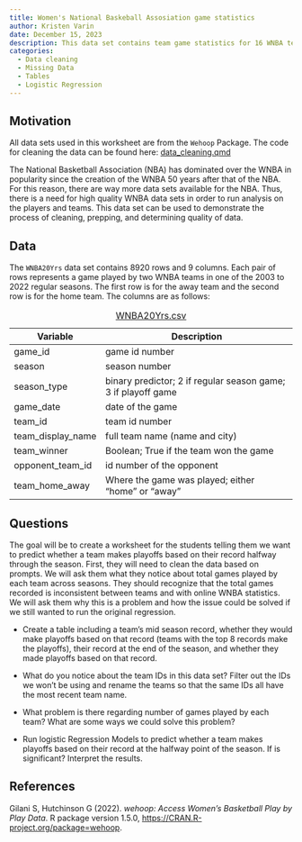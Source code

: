 ```yaml
---
title: Women's National Baskeball Assosiation game statistics
author: Kristen Varin
date: December 15, 2023
description: This data set contains team game statistics for 16 WNBA teams and for 20 seasons. 
categories:
  - Data cleaning
  - Missing Data
  - Tables
  - Logistic Regression
---
```


## Motivation

All data sets used in this worksheet are from the `Wehoop` Package. 
The code for cleaning the data can be found here: [data_cleaning.qmd](../_prep/WNBA20Yrs/init-WNBA20Yrs.qmd)

The National Basketball Association (NBA) has dominated over the WNBA in popularity since the creation of the WNBA 50 years after that of the NBA. For this reason, there are way more data sets available for the NBA. Thus, there is a need for high quality WNBA data sets in order to run analysis on the players and teams. This data set can be used to demonstrate the process of cleaning, prepping, and determining quality of data. 

## Data

The `WNBA20Yrs` data set contains 8920 rows and 9 columns. Each pair of rows represents a game played by two WNBA teams in one of the 2003 to 2022 regular seasons. The first row is for the away team and the second row is for the home team. The columns are as follows: 

| Variable          | Description                                                   |
|-------------------|-----------------------------------------------------|
| game_id           | game id number                                                |
| season            | season number                                                 |
| season_type       | binary predictor; 2 if regular season game; 3 if playoff game |
| game_date         | date of the game                                              |
| team_id           | team id number                                                |
| team_display_name | full team name (name and city)                                |
| team_winner       | Boolean; True if the team won the game                        |
| opponent_team_id  | id number of the opponent                                     |
| team_home_away    | Where the game was played; either "home" or "away"            |

: [WNBA20Yrs.csv](../data/WNBA20Yrs.csv)

## Questions

The goal will be to create a worksheet for the students telling them we want to predict whether a team makes playoffs based on their record halfway through the season. First, they will need to clean the data based on prompts. We will ask them what they notice about total games played by each team across seasons. They should recognize that the total games recorded is inconsistent between teams and with online WNBA statistics. We will ask them why this is a problem and how the issue could be solved if we still wanted to run the original regression.

-   Create a table including a team's mid season record, whether they would make playoffs based on that record (teams with the top 8 records make the playoffs), their record at the end of the season, and whether they made playoffs based on that record. 

- What do you notice about the team IDs in this data set? Filter out the IDs we won't be using and rename the teams so that the same IDs all have the most recent team name. 

-   What problem is there regarding number of games played by each team? What are some ways we could solve this problem?

-   Run logistic Regression Models to predict whether a team makes playoffs based on their record at the halfway point of the season. If is significant? Interpret the results. 

## References

Gilani S, Hutchinson G (2022). *wehoop: Access Women's Basketball Play by Play Data*. R package version 1.5.0, <https://CRAN.R-project.org/package=wehoop>.
